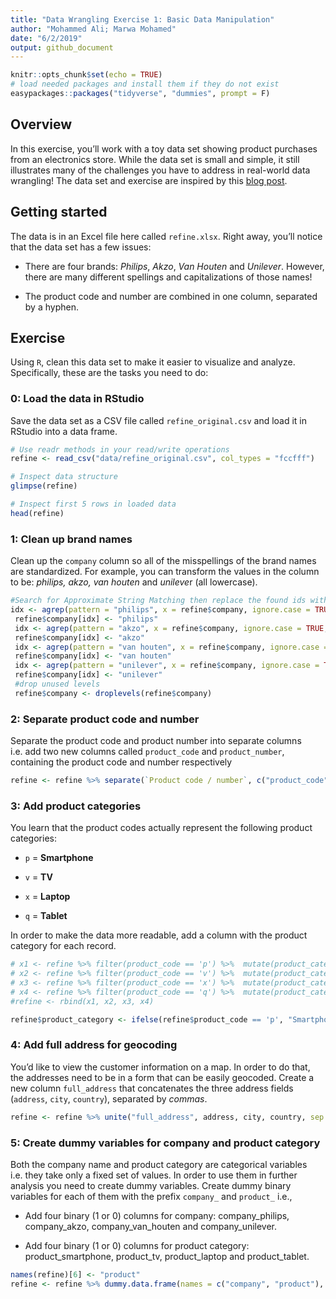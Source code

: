 ```yaml
---
title: "Data Wrangling Exercise 1: Basic Data Manipulation"
author: "Mohammed Ali; Marwa Mohamed"
date: "6/2/2019"
output: github_document
---
```


```r
knitr::opts_chunk$set(echo = TRUE)
# load needed packages and install them if they do not exist
easypackages::packages("tidyverse", "dummies", prompt = F)
```

## Overview
In this exercise, you'll work with a toy data set showing product purchases from an electronics store. While the data set is small and simple, it still illustrates many of the challenges you have to address in real-world data wrangling! The data set and exercise are inspired by this [blog post](http://d3-media.blogspot.nl/2013/11/how-to-refine-your-data.html).

## Getting started

The data is in an Excel file here called `refine.xlsx`. Right away, you'll notice that the data set has a few issues:

- There are four brands: *Philips*, *Akzo*, *Van Houten* and *Unilever*. However, there are many different spellings and capitalizations of those names!

- The product code and number are combined in one column, separated by a hyphen. 

## Exercise

Using `R`, clean this data set to make it easier to visualize and analyze. Specifically, these are the tasks you need to do:

### 0: Load the data in RStudio

Save the data set as a CSV file called `refine_original.csv` and load it in RStudio into a data frame.

```r
# Use readr methods in your read/write operations
refine <- read_csv("data/refine_original.csv", col_types = "fccfff")

# Inspect data structure
glimpse(refine)

# Inspect first 5 rows in loaded data
head(refine)
```


### 1: Clean up brand names

Clean up the `company` column so all of the misspellings of the brand names are standardized. For example, you can transform the values in the column to be: *philips, akzo, van houten* and *unileve*r (all lowercase).

```r
#Search for Approximate String Matching then replace the found ids with correct string
idx <- agrep(pattern = "philips", x = refine$company, ignore.case = TRUE, value =   FALSE, max.distance = 3)
 refine$company[idx] <- "philips"
 idx <- agrep(pattern = "akzo", x = refine$company, ignore.case = TRUE, value = FALSE, max.distance = 2)
 refine$company[idx] <- "akzo"
 idx <- agrep(pattern = "van houten", x = refine$company, ignore.case = TRUE, value = FALSE, max.distance = 3)
 refine$company[idx] <- "van houten"
 idx <- agrep(pattern = "unilever", x = refine$company, ignore.case = TRUE, value = FALSE, max.distance = 3)
 refine$company[idx] <- "unilever"
 #drop unused levels
 refine$company <- droplevels(refine$company)
```

### 2: Separate product code and number

Separate the product code and product number into separate columns i.e. add two new columns called `product_code` and `product_number`, containing the product code and number respectively

```r
refine <- refine %>% separate(`Product code / number`, c("product_code", "product_number"), sep = "-")
```


### 3: Add product categories

You learn that the product codes actually represent the following product categories:

- `p` = **Smartphone**

- `v` = **TV**

- `x` = **Laptop**

- `q` = **Tablet**

In order to make the data more readable, add a column with the product category for each record.

```r
# x1 <- refine %>% filter(product_code == 'p') %>%  mutate(product_category = "Smartphone")
# x2 <- refine %>% filter(product_code == 'v') %>%  mutate(product_category = "TV" )
# x3 <- refine %>% filter(product_code == 'x') %>%  mutate(product_category = "Laptop")
# x4 <- refine %>% filter(product_code == 'q') %>%  mutate(product_category = "Tablet" )
#refine <- rbind(x1, x2, x3, x4)

refine$product_category <- ifelse(refine$product_code == 'p', "Smartphone", ifelse(refine$product_code == 'v', "TV", if_else(refine$product_code == 'x', "Laptop", "Tablet")))
```

### 4: Add full address for geocoding

You'd like to view the customer information on a map. In order to do that, the addresses need to be in a form that can be easily geocoded. Create a new column `full_address` that concatenates the three address fields (`address`, `city`, `country`), separated by *commas*.

```r
refine <- refine %>% unite("full_address", address, city, country, sep = ",")
```

### 5: Create dummy variables for company and product category

Both the company name and product category are categorical variables i.e. they take only a fixed set of values. In order to use them in further analysis you need to create dummy variables. Create dummy binary variables for each of them with the prefix `company_` and `product_` i.e.,

- Add four binary (1 or 0) columns for company: company_philips, company_akzo, company_van_houten and company_unilever.

- Add four binary (1 or 0) columns for product category: product_smartphone, product_tv, product_laptop and product_tablet.

```r
names(refine)[6] <- "product"
refine <- refine %>% dummy.data.frame(names = c("company", "product"), sep = '_')
```

